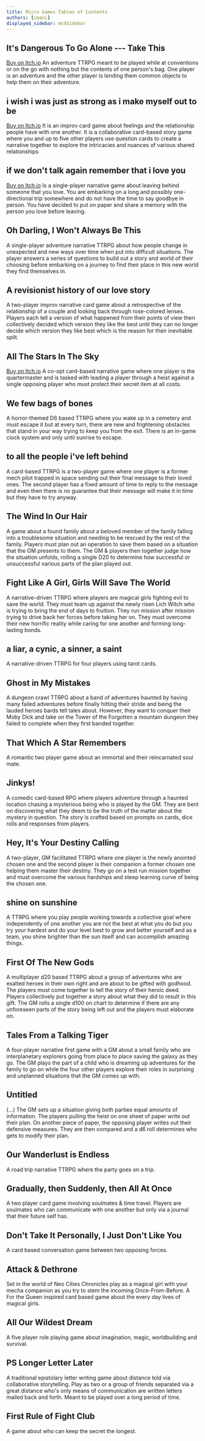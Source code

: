 ```yaml
---
title: Micro Games Tables of Contents
authors: [imani]
displayed_sidebar: mcdSidebar
---
```


## It's Dangerous To Go Alone --- Take This
[Buy on Itch.io](https://margaretcatterdevelopment.itch.io/its-dangerous-to-go-alone-take-this)
An adventure TTRPG meant to be played while at conventions or on the go with nothing but the contents of one person's bag. One player is an adventure and the other player is lending them common objects to help them on their adventure. 

## i wish i was just as strong as i make myself out to be
[Buy on Itch.io](https://margaretcatterdevelopment.itch.io/i-wish-i-was-just-as-strong-as-i-make-myself-out-to-be)
It is an improv card game about feelings and the relationship people have with one another. It is a collaborative card-based story game where you and up to five other players use question cards to create a narrative together to explore the intricacies and nuances of various shared relationships

## if we don't talk again remember that i love you
[Buy on Itch.io](https://margaretcatterdevelopment.itch.io/if-we-dont-talk-again-remember-that-i-love-you)
Is a single-player narrative game about leaving behind someone that you love. You are embarking on a long and possibly one-directional trip somewhere and do not have the time to say goodbye in person. You have decided to put on paper and share a memory with the person you love before leaving. 

## Oh Darling, I Won't Always Be This

A single-player adventure narrative TTRPG about how people change in unexpected and new ways over time when put into difficult situations. The player answers a series of questions to build out a story and world of their choosing before embarking on a journey to find their place in this new world they find themselves in. 

## A revisionist history of our love story

A two-player improv narrative card game about a retrospective of the relationship of a couple and looking back through rose-colored lenses. Players each tell a version of what happened from their points of view then collectively decided which version they like the best until they can no longer decide which version they like best which is the reason for their inevitable split. 

## All The Stars In The Sky
[Buy on Itch.io](https://margaretcatterdevelopment.itch.io/all-the-stars-in-the-sky)
A co-opt card-based narrative game where one player is the quartermaster and is tasked with leading a player through a heist against a single opposing player who must protect their secret item at all costs. 

## We few bags of bones

A horror-themed D6 based TTRPG where you wake up in a cemetery and must escape it but at every turn, there are new and frightening obstacles that stand in your way trying to keep you from the exit. There is an in-game clock system and only until sunrise to escape.

## to all the people i've left behind

A card-based TTRPG is a two-player game where one player is a former mech pilot trapped in space sending out their final message to their loved ones. The second player has a fixed amount of time to reply to the message and even then there is no guarantee that their message will make it in time but they have to try anyway. 

## The Wind In Our Hair

A game about a found family about a beloved member of the family falling into a troublesome situation and needing to be rescued by the rest of the family. Players must plan out an operation to save them based on a situation that the GM presents to them. The GM & players then together judge how the situation unfolds, rolling a single D20 to determine how successful or unsuccessful various parts of the plan played out.  

## Fight Like A Girl, Girls Will Save The World

A narrative-driven TTRPG where players are magical girls fighting evil to save the world. They must team up against the newly risen Lich Witch who is trying to bring the end of days to fruition. They run mission after mission trying to drive back her forces before taking her on. They must overcome their new horrific reality while caring for one another and forming long-lasting bonds.

## a liar, a cynic, a sinner, a saint

A narrative-driven TTRPG for four players using tarot cards. 

## Ghost in My Mistakes

A dungeon crawl TTRPG about a band of adventures haunted by having many failed adventures before finally hitting their stride and being the lauded heroes bards tell tales about. However, they want to conquer their Moby Dick and take on the Tower of the Forgotten a mountain dungeon they failed to complete when they first banded together. 

## That Which A Star Remembers

A romantic two player game about an immortal and their reincarnated soul mate. 

## Jinkys!

A comedic card-based RPG where players adventure through a haunted location chasing a mysterious being who is played by the GM. They are bent on discovering what they deem to be the truth of the matter about the mystery in question. The story is crafted based on prompts on cards, dice rolls and responses from players.

## Hey, It's Your Destiny Calling

A two-player, GM facilitated TTRPG where one player is the newly anointed chosen one and the second player is their companion a former chosen one helping them master their destiny. They go on a test run mission together and must overcome the various hardships and steep learning curve of being the chosen one. 

## shine on sunshine

A TTRPG where you play people working towards a collective goal where independently of one another you are not the best at what you do but you try your hardest and do your level best to grow and better yourself and as a team, you shine brighter than the sun itself and can accomplish amazing things.

## First Of The New Gods

A multiplayer d20 based TTRPG about a group of adventures who are exalted heroes in their own right and are about to be gifted with godhood. The players must come together to tell the story of their heroic deed. Players collectively put together a story about what they did to result in this gift. The GM rolls a single d100 on chart to determine if there are any unforeseen parts of the story being left out and the players must elaborate on.

## Tales From a Talking Tiger

A four-player narrative first game with a GM about a small family who are interplanetary explorers going from place to place saving the galaxy as they go. The GM plays the part of a child who is dreaming up adventures for the family to go on while the four other players explore their roles in surprising and unplanned situations that the GM comes up with. 

## Untitled

(...) The GM sets up a situation giving both parties equal amounts of information. The players pulling the heist on one sheet of paper write out their plan. On another piece of paper, the opposing player writes out their defensive measures. They are then compared and a d6 roll determines who gets to modify their plan. 

## Our Wanderlust is Endless

A road trip narrative TTRPG where the party goes on a trip. 

## Gradually, then Suddenly, then All At Once

A two player card game involving soulmates & time travel. Players are soulmates who can communicate with one another but only via a journal that their future self has. 

## Don't Take It Personally, I Just Don't Like You

A card based conversation game between two opposing forces.

## Attack & Dethrone

Set in the world of Neo Cities Chronicles play as a magical girl with your mecha companion as you try to stem the incoming Once-From-Before. A For the Queen inspired card based game about the every day lives of magical girls. 

## All Our Wildest Dream

A five player role playing game about imagination, magic, worldbuilding and survival. 

## PS Longer Letter Later

A traditional epistolary letter writing game about distance told via collaborative storytelling. Play as two or a group of friends separated via a great distance who's only means of communication are written letters mailed back and forth. Meant to be played over a long period of time.

## First Rule of Fight Club

A game about who can keep the secret the longest.